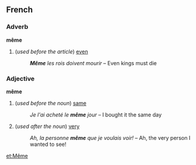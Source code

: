 ==French==
===Adverb===
'''même'''

#(''used before the article'') [[even]]
#:'''''Même''' les rois doivent mourir'' &ndash; Even kings must die

===Adjective===
'''même'''

#(''used before the noun'') [[same]]
#:''Je l'ai acheté le '''même''' jour'' &ndash; I bought it the same day
#(''used after the noun'') [[very]]
#:''Ah, la personne '''même''' que je voulais voir!'' &ndash; Ah, the very person I wanted to see!

[[et:Même]]